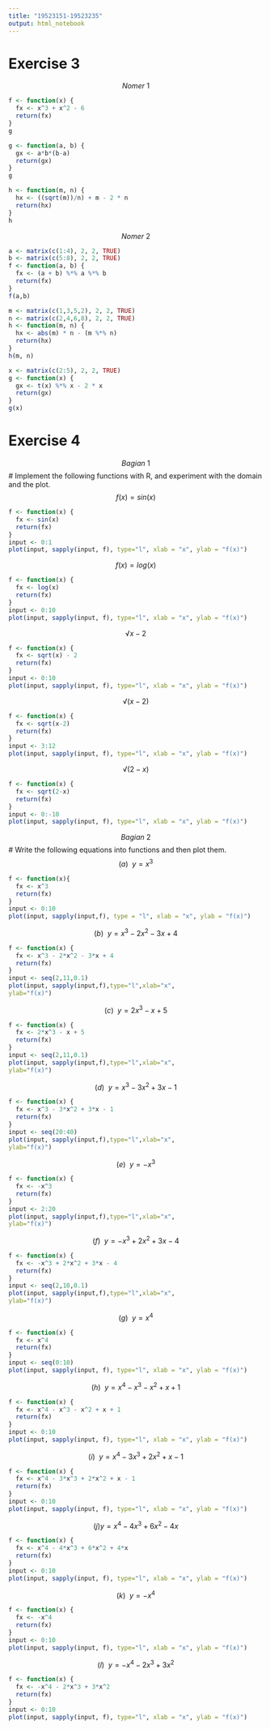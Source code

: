 ```yaml
---
title: "19523151-19523235"
output: html_notebook
---
```


# Exercise 3
$$Nomer \ 1$$
```r
f <- function(x) {
  fx <- x^3 + x^2 - 6
  return(fx)
}
g
```
```r
g <- function(a, b) {
  gx <- a*b*(b-a)
  return(gx)
}
g
```
```r
h <- function(m, n) {
  hx <- ((sqrt(m))/n) + m - 2 * n
  return(hx)
}
h
```

$$Nomer \ 2$$
```r
a <- matrix(c(1:4), 2, 2, TRUE)
b <- matrix(c(5:8), 2, 2, TRUE)
f <- function(a, b) {
  fx <- (a + b) %*% a %*% b
  return(fx)
}
f(a,b)
```
```r
m <- matrix(c(1,3,5,2), 2, 2, TRUE)
n <- matrix(c(2,4,6,8), 2, 2, TRUE)
h <- function(m, n) {
  hx <- abs(m) * n - (m %*% n)
  return(hx)
}
h(m, n)
```
```r
x <- matrix(c(2:5), 2, 2, TRUE)
g <- function(x) {
  gx <- t(x) %*% x - 2 * x
  return(gx)
}
g(x)
```



# Exercise 4
$$ Bagian \ 1 $$
# Implement the following functions with R, and experiment with the domain and the plot.
$$ f(x) = sin(x) $$
```r
f <- function(x) {
  fx <- sin(x)
  return(fx)
}
input <- 0:1
plot(input, sapply(input, f), type="l", xlab = "x", ylab = "f(x)")
```

$$ f(x) = log(x) $$
```r
f <- function(x) {
  fx <- log(x)
  return(fx)
}
input <- 0:10
plot(input, sapply(input, f), type="l", xlab = "x", ylab = "f(x)")
```

$$ √x − 2 $$
```r
f <- function(x) {
  fx <- sqrt(x) - 2
  return(fx)
}
input <- 0:10
plot(input, sapply(input, f), type="l", xlab = "x", ylab = "f(x)")
```

$$ √(x − 2) $$
```r
f <- function(x) {
  fx <- sqrt(x-2)
  return(fx)
}
input <- 3:12
plot(input, sapply(input, f), type="l", xlab = "x", ylab = "f(x)")
```

$$ √(2 − x) $$
```r
f <- function(x) {
  fx <- sqrt(2-x)
  return(fx)
}
input <- 0:-10
plot(input, sapply(input, f), type="l", xlab = "x", ylab = "f(x)")
```


$$ Bagian \ 2 $$
# Write the following equations into functions and then plot them.
$$ (a) \ \ y = x^3 $$
```r
f <- function(x){
  fx <- x^3
  return(fx)
}
input <- 0:10
plot(input, sapply(input,f), type = "l", xlab = "x", ylab = "f(x)")
```

$$ (b) \ \ y = x^3-2x^2-3x+4 $$
```r
f <- function(x) {
  fx <- x^3 - 2*x^2 - 3*x + 4
  return(fx)
}
input <- seq(2,11,0.1)
plot(input, sapply(input,f),type="l",xlab="x",
ylab="f(x)")
```

$$ (c) \ \ y = 2x^3-x+5 $$
```r
f <- function(x) {
  fx <- 2*x^3 - x + 5
  return(fx)
}
input <- seq(2,11,0.1)
plot(input, sapply(input,f),type="l",xlab="x",
ylab="f(x)")
```

$$ (d) \ \ y = x^3-3x^2+3x-1 $$
```r
f <- function(x) {
  fx <- x^3 - 3*x^2 + 3*x - 1
  return(fx)
}
input <- seq(20:40)
plot(input, sapply(input,f),type="l",xlab="x",
ylab="f(x)")
```

$$ (e) \ \ y = -x^3 $$
```r
f <- function(x) {
  fx <- -x^3
  return(fx)
}
input <- 2:20
plot(input, sapply(input,f),type="l",xlab="x",
ylab="f(x)")
```

$$ (f) \ \ y = -x^3 + 2x^2 + 3x - 4 $$
```r
f <- function(x) {
  fx <- -x^3 + 2*x^2 + 3*x - 4
  return(fx)
}
input <- seq(2,10,0.1)
plot(input, sapply(input,f),type="l",xlab="x",
ylab="f(x)")
```

$$ (g) \ \ y = x^4 $$
```r
f <- function(x) {
  fx <- x^4
  return(fx)
}
input <- seq(0:10)
plot(input, sapply(input, f), type="l", xlab = "x", ylab = "f(x)")
```

$$ (h) \ \ y = x^4 - x^3 - x^2 + x + 1 $$ 
```r
f <- function(x) {
  fx <- x^4 - x^3 - x^2 + x + 1
  return(fx)
}
input <- 0:10
plot(input, sapply(input, f), type="l", xlab = "x", ylab = "f(x)")
```

$$ (i) \ \ y = x^4 - 3x^3 + 2x^2 + x - 1 $$
```r
f <- function(x) {
  fx <- x^4 - 3*x^3 + 2*x^2 + x - 1
  return(fx)
}
input <- 0:10
plot(input, sapply(input, f), type="l", xlab = "x", ylab = "f(x)")
```

$$ (j) y = x^4 - 4x^3 + 6x^2 - 4x $$
```r
f <- function(x) {
  fx <- x^4 - 4*x^3 + 6*x^2 + 4*x
  return(fx)
}
input <- 0:10
plot(input, sapply(input, f), type="l", xlab = "x", ylab = "f(x)")
```

$$ (k) \ \ y = -x^4 $$
```r
f <- function(x) {
  fx <- -x^4
  return(fx)
}
input <- 0:10
plot(input, sapply(input, f), type="l", xlab = "x", ylab = "f(x)")
```

$$ (l) \ \ y = -x^4 - 2x^3 + 3x^2 $$
```r
f <- function(x) {
  fx <- -x^4 - 2*x^3 + 3*x^2
  return(fx)
}
input <- 0:10
plot(input, sapply(input, f), type="l", xlab = "x", ylab = "f(x)")
```